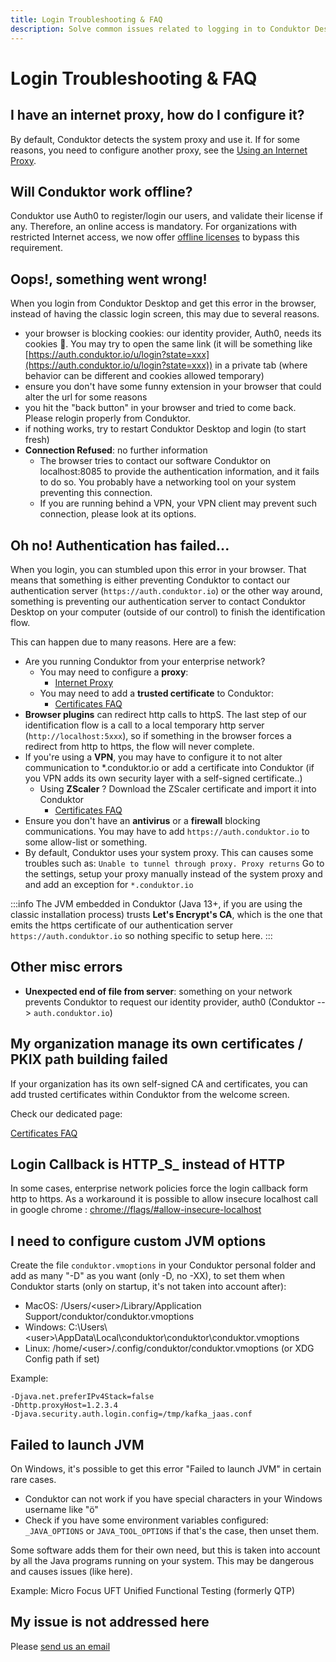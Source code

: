 ```yaml
---
title: Login Troubleshooting & FAQ
description: Solve common issues related to logging in to Conduktor Desktop
---
```


# Login Troubleshooting & FAQ

## I have an internet proxy, how do I configure it?

By default, Conduktor detects the system proxy and use it. If for some reasons, you need to configure another proxy, see the [Using an Internet Proxy](/desktop/conduktor-first-steps/login-troubleshooting/internet-proxy).

## Will Conduktor work offline?

Conduktor use Auth0 to register/login our users, and validate their license if any. Therefore, an online access is mandatory. For organizations with restricted Internet access, we now offer [offline licenses](/desktop/conduktor-first-steps/licenses-and-activations/offline-licenses) to bypass this requirement.

## Oops!, something went wrong!

When you login from Conduktor Desktop and get this error in the browser, instead of having the classic login screen, this may due to several reasons.

- your browser is blocking cookies: our identity provider, Auth0, needs its cookies 🍪. You may try to open the same link (it will be something like [https://auth.conduktor.io/u/login?state=xxx](https://auth.conduktor.io/u/login?state=xxx)) in a private tab (where behavior can be different and cookies allowed temporary)
- ensure you don't have some funny extension in your browser that could alter the url for some reasons
- you hit the "back button" in your browser and tried to come back. Please relogin properly from Conduktor.
- if nothing works, try to restart Conduktor Desktop and login (to start fresh)
- **Connection Refused**: no further information
  - The browser tries to contact our software Conduktor on localhost:8085 to provide the authentication information, and it fails to do so. You probably have a networking tool on your system preventing this connection.
  - If you are running behind a VPN, your VPN client may prevent such connection, please look at its options.

## Oh no! Authentication has failed...

When you login, you can stumbled upon this error in your browser. That means that something is either preventing Conduktor to contact our authentication server (`https://auth.conduktor.io`) or the other way around, something is preventing our authentication server to contact Conduktor Desktop on your computer (outside of our control) to finish the identification flow.

This can happen due to many reasons. Here are a few:

- Are you running Conduktor from your enterprise network?
  - You may need to configure a **proxy**:&#x20;
    - [Internet Proxy](/desktop/conduktor-first-steps/login-troubleshooting/internet-proxy)
  - You may need to add a **trusted certificate** to Conduktor:&#x20;
    - [Certificates FAQ](/desktop/conduktor-first-steps/login-troubleshooting/certificates-faq)
- **Browser plugins** can redirect http calls to httpS. The last step of our identification flow is a call to a local temporary http server (`http://localhost:5xxx`), so if something in the browser forces a redirect from http to https, the flow will never complete.
- If you're using a **VPN**, you may have to configure it to not alter communication to \*.conduktor.io or add a certificate into Conduktor (if you VPN adds its own security layer with a self-signed certificate..)
  - Using **ZScaler** ? Download the ZScaler certificate and import it into Conduktor
    - [Certificates FAQ](/desktop/conduktor-first-steps/login-troubleshooting/certificates-faq)
- Ensure you don't have an **antivirus** or a **firewall** blocking communications. You may have to add `https://auth.conduktor.io` to some allow-list or something.
- By default, Conduktor uses your system proxy. This can causes some troubles such as: `Unable to tunnel through proxy. Proxy returns` Go to the settings, setup your proxy manually instead of the system proxy and and add an exception for `*.conduktor.io`

:::info
The JVM embedded in Conduktor (Java 13+, if you are using the classic installation process) trusts
**Let's Encrypt's CA**, which is the one that emits the https certificate of our authentication
server `https://auth.conduktor.io` so nothing specific to setup here.
:::

## Other misc errors

- **Unexpected end of file from server**: something on your network prevents Conduktor to request our identity provider, auth0 (Conduktor --> `auth.conduktor.io`)

## My organization manage its own certificates / PKIX path building failed

If your organization has its own self-signed CA and certificates, you can add trusted certificates within Conduktor from the welcome screen.

Check our dedicated page:&#x20;

[Certificates FAQ](/desktop/conduktor-first-steps/login-troubleshooting/certificates-faq)

## Login Callback is HTTP_S\_ instead of HTTP

In some cases, enterprise network policies force the login callback form http to https. As a workaround it is possible to allow insecure localhost call in google chrome : [chrome://flags/#allow-insecure-localhost](chrome://flags/#allow-insecure-localhost)

## I need to configure custom JVM options

Create the file `conduktor.vmoptions` in your Conduktor personal folder and add as many "-D" as you want (only -D, no -XX), to set them when Conduktor starts (only on startup, it's not taken into account after):

- MacOS: /Users/&#60;user&#62;/Library/Application Support/conduktor/conduktor.vmoptions
- Windows: C:\Users\\&#60;user&#62;\AppData\Local\conduktor\conduktor\conduktor.vmoptions
- Linux: /home/&#60;user&#62;/.config/conduktor/conduktor.vmoptions (or XDG Config path if set)

Example:

```
-Djava.net.preferIPv4Stack=false
-Dhttp.proxyHost=1.2.3.4
-Djava.security.auth.login.config=/tmp/kafka_jaas.conf
```

## Failed to launch JVM

On Windows, it's possible to get this error "Failed to launch JVM" in certain rare cases.

- Conduktor can not work if you have special characters in your Windows username like "ö"
- Check if you have some environment variables configured: `_JAVA_OPTIONS` or `JAVA_TOOL_OPTIONS` if that's the case, then unset them.

Some software adds them for their own need, but this is taken into account by all the Java programs running on your system. This may be dangerous and causes issues (like here).

Example: Micro Focus UFT Unified Functional Testing (formerly QTP)

## My issue is not addressed here

Please [send us an email](mailto:support@conduktor.io?subject=Login%20Troubleshooting?body=Please%20include%20as%20much%20information%20as%20possible,%20as%20well%20as%20screenshots,%20or%20even%20better,%20videos)
